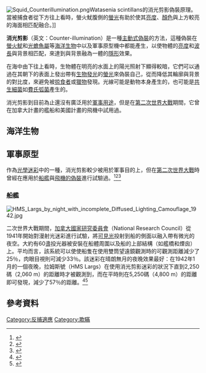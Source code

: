 {{translating|[[:en:Counter-illumination|:en:Counter-illumination]]||tpercent=|time=2021-03-31UTC09:11:10}}
{{Request translation|en|}}

[[File:Squid_Counterillumination.png|thumb]]Watasenia scintillans的消光剪影偽裝原理。當被捕食者從下方往上看時，螢火魷腹側的[[螢光|螢光]]有助於使其[[亮度|亮度]]、[[顏色|顏色]]與上方較亮的海面相匹配融合。]]

'''消光剪影'''（英文：Counter-illumination）是一種[[光學迷彩|主動式偽裝]]的方法，這種偽裝在[[螢火魷|螢火魷]]和[[光蟾魚屬|光蟾魚屬]]等[[海洋生物|海洋生物]]中以及軍事原型機中都能產生，以使物體的[[亮度|亮度]]和[[波長|波長]]與背景相匹配，來達到與背景融為一體的[[隱形|隱形]]效果。

在海中由下往上看時，生物體在明亮的水面上的陽光照射下顯得較暗，它們可以通過在其朝下的表面上發出帶有[[生物發光|生物發光]]的[[螢光|螢光]]來偽裝自己，從而降低其輪廓與背景的對比度，來避免被[[掠食者|掠食者]]或[[獵物|獵物]]發現。光線可能是動物本身產生的，也可能是[[互利共生|共生]][[細菌|細菌]]如[[費氏弧菌|費氏弧菌]]產生的。

消光剪影到目前為止還沒有廣泛用於[[軍事偽裝|軍事用途]]，但是在[[第二次世界大戰|第二次世界大戰]]期間，它曾在加拿大{{le|漫射光迷彩|Diffused lighting camouflage}}計畫的艦船和美國{{le|耶胡迪光|Yehudi lights}}計畫的飛機中試用過。

==海洋生物==


==軍事原型==
{{Main|光學迷彩}}
作為[[光學迷彩|光學迷彩]]中的一種，消光剪影較少被用於軍事目的上，但在[[第二次世界大戰|第二次世界大戰]]時曾經在應用於[[船艦迷彩|船艦]]與[[飛機迷彩|飛機的偽裝]]進行試驗過。<ref name=NavalMuseumQuebec>{{cite web | url=http://www.navy.forces.gc.ca/navres/NMQ_MNQ/researches_recherches/diffusedLighting_camouflageLumineux/index-eng.asp |archive-url=https://web.archive.org/web/20130522231113/http://www.navy.forces.gc.ca/navres/NMQ_MNQ/researches_recherches/diffusedLighting_camouflageLumineux/index-eng.asp |archive-date=22 May 2013 | work=Naval Museum of Quebec | publisher=Royal Canadian Navy | title=Diffused Lighting and its use in the Chaleur Bay | access-date=3 February 2013}}</ref><ref name=NDRC>{{cite web |url=http://www.dtic.mil/dtic/tr/fulltext/u2/221102.pdf |work=Visibility Studies and Some Applications in the Field of Camouflage |publisher=Office of Scientific Research and Development, National Defence Research Committee |title=Camouflage of Sea-Search Aircraft |date=1946 |access-date=February 12, 2013 |last1=Bush |first1=Vannevar |last2=Conant |first2=James |last3=Harrison |first3=George |display-authors=2 |pages=225–240 |url-status=live |archive-url=https://web.archive.org/web/20131023061821/http://www.dtic.mil/dtic/tr/fulltext/u2/221102.pdf |archive-date=October 23, 2013 }}</ref><ref name=Dann2011>{{cite journal |last1=Dann |first1=Rich |title=Yehudi Lights |journal=Centennial of Naval Aviation |date=2011 |volume=3 |issue=3 |page=15 |url=http://www.public.navy.mil/airfor/centennial/Documents/vol3iss3.pdf |quote=the prototype Grumman XFF-1 .. was fitted with lights as an active camouflage method .. Counter-illumination was tested again in 1973, using a U.S. Air Force F-4C Phantom II with lights, under the name COMPASS GHOST |url-status=dead |archive-url=https://web.archive.org/web/20111007163146/http://www.public.navy.mil/airfor/centennial/Documents/vol3iss3.pdf |archive-date=2011-10-07 |access-date=2017-02-19 }}</ref>

===船艦===
[[File:HMS_Largs_by_night_with_incomplete_Diffused_Lighting_Camouflage_1942.jpg|thumb]]
{{main article|漫射光迷彩}}

二次世界大戰期間，[[加拿大國家研究委員會|加拿大國家研究委員會]]（National Research Council）從1941年開始對漫射光迷彩進行試驗，將[[可見光|可見光]]投射到船的側面以融入帶有微光的夜空。大約有60盞投光器被安裝在船體周圍以及船的上部結構（如艦橋和煙囪）上。平均而言，該系統可以使使船隻在使用雙筒望遠鏡觀測時的可觀測距離減少了25％，肉眼目視則可減少33％。該迷彩在晴朗無月的夜晚效果最好：在1942年1月的一個夜晚，拉姆斯號（HMS Largs）在使用消光剪影迷彩的狀況下直到2,250碼（2,060 m）的距離時才被觀測到，而在平時則在5,250碼（4,800 m）的距離即可發現，減少了57％的距離。<ref name=NavalMuseumQuebec>{{cite web | url=http://www.navy.forces.gc.ca/navres/NMQ_MNQ/researches_recherches/diffusedLighting_camouflageLumineux/index-eng.asp |archive-url=https://web.archive.org/web/20130522231113/http://www.navy.forces.gc.ca/navres/NMQ_MNQ/researches_recherches/diffusedLighting_camouflageLumineux/index-eng.asp |archive-date=22 May 2013 | work=Naval Museum of Quebec | publisher=Royal Canadian Navy | title=Diffused Lighting and its use in the Chaleur Bay | access-date=3 February 2013}}</ref><ref>{{cite book |last1=Admiralty |title=Trial Report D.L. 126: DL Trials on HMS ''Largs'' in Clyde Approaches |work=ADM/116/5026 Diffused Lighting |date=1942 |publisher=Admiralty |location=[[The_National_Archives,_Kew|The National Archives, Kew]]|author1-link=British Admiralty }}</ref>

== 參考資料 ==
{{Reflist|30em}}

[[Category:反捕適應|Category:反捕適應]]
[[Category:欺瞞|Category:欺瞞]]